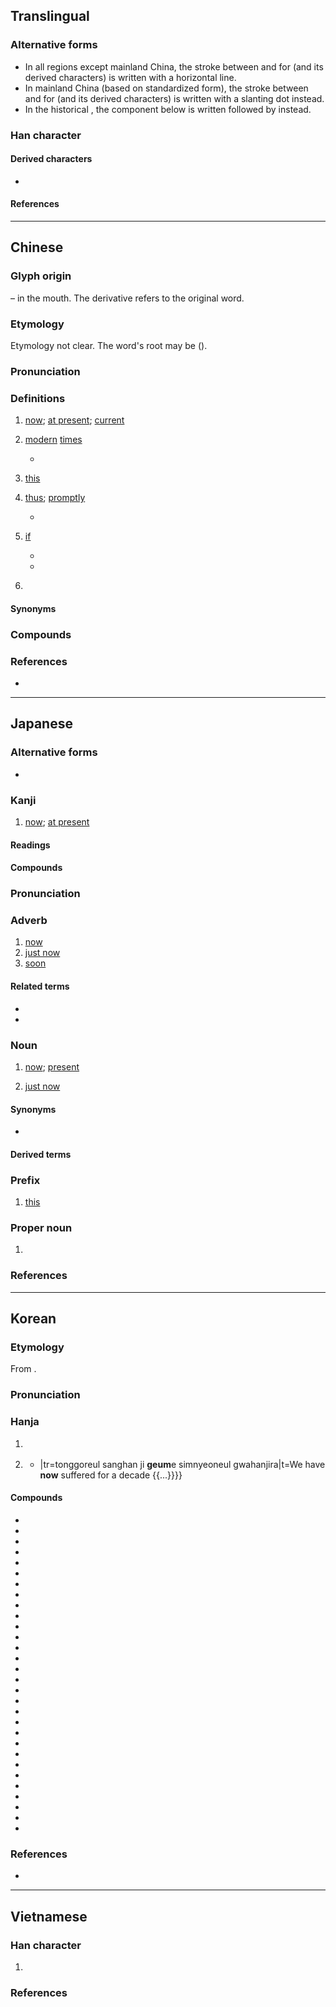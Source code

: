 {{also|令|슥}}
{{character info}}
==Translingual==
{{Han stroke|Mainland China<br/>[[File:今-bw.png|200px]]}}
{{Han stroke|All regions except mainland China<br/>[[File:今-tred.png|80px]]}}

===Alternative forms===
* In all regions except mainland China, the stroke between {{l|mul|𠆢}} and {{l|mul|㇇}} for <big>{{lang|mul|sc=Hant|今}}</big> (and its derived characters) is written with a horizontal {{l|mul|一}} line.
* In mainland China (based on ''{{w|Xin Zixing}}'' standardized form), the stroke between {{l|mul|𠆢}} and {{l|mul|㇇}} for <big>{{lang|mul|sc=Hans|今}}</big> (and its derived characters) is written with a slanting {{l|mul|丶}} dot instead.
* In the historical {{w|Kangxi dictionary}}, the component below {{l|mul|𠆢}} is written {{l|mul|一}} followed by {{l|mul|𠃍}} instead.

===Han character===
{{Han char|rn=9|rad=人|as=02|sn=4|four=80207|canj=OIN,OMN|ids=⿱亽㇇(G),⿱亼㇇(HTJKV)}}

====Derived characters====
* {{l|mul|[[仱]], [[吟]], [[坅]], [[妗]], [[岒]], [[忴]], [[扲]], [[汵]], [[昑]], [[肣]], [[枔]], [[㲐]], [[玪]], [[𥄯]], [[矜]], [[砛]], [[紟]]([[𫄛]]), [[耹]], [[䑤]], [[蚙]], [[衿]], [[訡]], [[赺]], [[趻]], [[軡]], [[鈐]]([[钤]]), [[䩂]], [[靲]], [[䪩]], [[䰼]], [[鹶]], [[黅]], [[黔]], [[霒]], [[䶃]], [[䶖]], [[㪁]], [[欦]], [[雂]], [[鳹]], [[㕂]], [[岑]], [[庈]], [[芩]], [[笒]], [[棽]], [[琴]], [[含]], [[念]], [[侌]], [[𠉞]], [[衾]], [[貪]]([[贪]]), [[酓]], [[霠]], [[𩃬]]}}

====References====
{{Han ref|kx=0091.180|dkj=00358|dj=0194.030|hdz=10105.050|uh=4ECA}}

----

==Chinese==
{{zh-forms|alt=𫢉,⿱𠆢𬼽,⿱𠆢下}} <!-- Note: 𫝆 is Japanese alternative form, not Chinese. -->

===Glyph origin===
{{Han etym}}
{{liushu|i}} – in the mouth. The derivative {{och-l|含}} refers to the original word.

===Etymology===
Etymology not clear. The word's root may be {{och-l|其|id=2|this}} ({{zh-ref|Schuessler, 2007}}). 

===Pronunciation===
{{zh-pron
|m=jīn,er=y
|m-s=jin1
|c=gam1
|c-t=
|g=jin1
|h=pfs=kîm;gd=gim1
|j=jing1
|mb=gíng
|md=gĭng
|mn=kin/kim/taⁿ
|mn_note=kin - colloquial; kim - literary; taⁿ - semantic (also written as {{zh-l|旦}} or {{zh-l|當}})
|mn-t=gim1
|w=1jin
|x=jin1
|mc=y
|oc=y
|cat=n,adv
}}

===Definitions===
{{zh-hanzi}}

# [[now]]; [[at present]]; [[current#Adjective|current]]
#: {{zh-x|今天|the '''current''' day; today}}
#: {{zh-x|從今以後|from '''now''' onwards.}}
#: {{zh-syn|現在}}
# {{lb|zh|literary}} [[modern]] [[times]]
#: {{zh-x|古往今來|from ancient to '''modern times'''.}}
#* {{zh-x|王 之 好{hào} 樂 甚，則 國 其 庶 幾 乎。今 之 樂，猶 古 之 樂 也。|If your Majesty's love of music were very great, Qi would be near to a state of good government! The music of '''the present day''' is just like the music of antiquity, as regards effecting that.|ref=Mengzi}}
#: {{zh-syn|現代}}
#: {{zh-ant|古}}
# {{zh-o}} [[this]]
#: {{zh-x|今次|'''this''' time}}
#: {{uxi|zh|[[今日事，今日畢|'''今'''日事，'''今'''日畢]]|tr='''jīn'''rì shì, '''jīn'''rì bì|''(literally)'' Matters of '''this''' day ought to be completed by '''this''' day.}}
#: {{zh-syn|此|這}}
# {{zh-o}} [[thus]]; [[promptly]]
#* {{zh-x|子 為 我 反，無 見 王 矣。十日 之 內，數 萬 之 眾，今 涉 魏 境。|ref=Zhanguoce}}
#: {{zh-syn|即|立刻}}
# {{zh-o}} [[if]]
#* {{zh-x|此 無 他，與 民 同 樂 也。今 王 與 百姓 同 樂，則 王{wàng} 矣。|Their feeling thus is from no other reason but that you cause them to have their pleasure as you have yours. '''If''' your Majesty '''now''' will make pleasure a thing common to the people and yourself, the royal sway awaits you.|ref=Mengzi|}}
#* {{zh-x|今 兩 虎 共 鬥，其 勢 不 俱 生。|'''If''' we (the two tigers) fight against one another, it is certainly not possible that both of us will survive.|ref=Shiji}}
#: {{zh-syn|若|假如}}
# {{surname|zh}}

====Synonyms====
{{zh-dial|現在}}

===Compounds===
{{zh-der|今天|今日|今年|今旦|不今不古|乃今|事到如今|于今|亙古亙今|今上|今不如昔|今世|今世說|今人|今來|今來古往|今兒|今兒個|今古奇觀|今古學派|今夕|今夕何夕|今夜|今後|今愁古恨|今文|今文家|今文尚書|今文經|今昔|今昔之感|今是昨非|今晚|今朝|今生|今生今世|今番|今茲|今草|今譯|今隸|今雨|今非昔比|今音|今韻|今體詩|以古方今|以古非今|來今|借古諷今|傍今|傳譽古今|其今|冠絕古今|博古知今|博古通今|博覽古今|即今|厚今薄古|厚古薄今|及今|古今|古今中外|古今兒|古今小說|古今少有|古今注|古今絕色|古往今來|古為今用|只今|如今|如今晚兒|尊古卑今|居今稽古|往古來今|從今以後|從古至今|感今懷昔|指古摘今|援古證今|撫今追昔|攀今吊古|攀今攬古|攀今比昔|攀今覽古|方今|於今|昨非今是|是古非今|時今|暨今|格古通今|泥古非今|洞鑒古今|演古勸今|為今之計|現今|當今|當今無輩|目今|知今博古|知古今兒|知往鑒今|空古絕今|競今疏古|而今|而今而後|自今|至今|茹古涵今|說今道古|說古談今|談今論古|談古說今|談古論今|論今說古|講古論今|貫穿今古|貴古賤今|貽範古今|超今冠古|超今絕古|超今越古|越古超今|迄今|透古通今|通今博古|通古博今|酌古御今|鑑古推今|隆古賤今|震古鑠今|非昔是今|頌古非今|今日事，今日畢|今宵|今夫}}

===References===
* {{R:yue:Hanzi}}

{{zh-cat|Present}}

----

==Japanese==

===Alternative forms===
* {{ja-l|𫝆}}

===Kanji===
{{ja-kanji|grade=2|rs=人02}}

# [[now]]; [[at present]]

====Readings====
{{ja-readings
|goon=こん<こん<こむ
|kanon=きん<きん<きむ
|kun=いま-
|nanori=な
}}

====Compounds====
{{attention|ja|Need to convert ja-l to ja-r with hiragana readings}}
{{col5|ja
|{{ja-r|今日|きょう}}: [[today]]
|{{ja-r|今朝|け​さ}}: [[this morning]]
|{{ja-r|今年|ことし}}: [[this year]]
|{{ja-r|今宵|こよい}}: [[tonight]]; [[this evening]]
|{{ja-r|今回|こんかい}}: [[this time]]; [[lately]]
|{{ja-r|今月|こんげつ}}: [[this]] [[month]]
|{{ja-r|今後|こんご}}: [[from now on]]
|{{ja-r|今週|こんしゅう}}: [[this]] [[week]]
|{{ja-r|今度|こんど}}: [[this time]]; [[recent]]; [[previous]]; [[another]]
|{{ja-r|今晩|こんばん}}: [[tonight]]; [[this evening]]
|{{ja-l|今迄}}
|{{ja-l|今際}}
|{{ja-l|今夏}}
|{{ja-l|今期}}
|{{ja-l|今暁}}
|{{ja-l|今古}}
|{{ja-l|今更}}
|{{ja-l|今国会}}
|{{ja-l|今々}}, {{ja-l|今今}}
|{{ja-l|今次}}
|{{ja-l|今秋}}
|{{ja-l|今出来}}
|{{ja-l|今春}}
|{{ja-l|今尚}}
|{{ja-l|今上}}
|{{ja-l|今人}}
|{{ja-l|今世界}}
|{{ja-l|今世紀}}
|{{ja-l|今是昨非}}
|{{ja-l|今生}}
|{{ja-l|今昔}}
|{{ja-l|今川焼}}
|{{ja-l|今程}}
|{{ja-l|今冬}}
|{{ja-l|今道心}}
|{{ja-l|今般}}
|{{ja-l|今風}}
|{{ja-l|今方}}
|{{ja-l|今明日}}
|{{ja-l|今夜}}
|{{ja-l|今夕}}
|{{ja-l|今様}}
}}

{{ja-kanjitab|いま|yomi=k}}

===Pronunciation===
{{ja-pron|yomi=k|いま|acc=1|acc_ref=DJR,NHK}}

===Adverb===
{{ja-pos|adverb|いま}}

# [[now]]
# [[just now]]
# [[soon]]

====Related terms====
* {{ja-r|すぐ}}
* {{ja-r|すぐ に}}

===Noun===
{{ja-noun|いま}}

# [[now]]; [[present#Adjective|present]]
#: {{ja-usex|'''今'''を生きる|'''いま''' を いきる|live in the now}}
#: {{ja-usex|'''今'''はもうない。|'''いま''' は もう ない。|It does not exist any more. (''lit. "now it is no longer existing."'')}}
# [[just now]]
#: {{synonyms|ja|さっき}}
#: {{ja-usex|'''今'''の声|'''いま''' の こえ|that voice just now}}
#: {{ja-usex|なんだったんだろう、'''今'''の。|なん だった ん だろう、'''いま''' の。|What was that just now&hellip;?}}

====Synonyms====
* {{ja-r|現在|げんざい}}

====Derived terms====
{{der3|ja|title=Terms derived from {{ja-r|今|いま}}:
|{{ja-r|今一度|いまいちど}}: [[once more]]
|{{ja-r|今どき|いまどき}}: [[these days]]
|{{ja-r|今時|いまどき|rom=-}}, {{ja-r|今どき|いまどき}}
|{{ja-r|今頃|いまごろ|rom=-}}, {{ja-r|今ごろ|いまごろ}}: [[around]] [[this time]]
|{{ja-r|今一つ|いまひとつ}}: [[one]] [[more]]; [[another]]; [[slightly]] [[lacking]]
|{{ja-r|今まで|いま まで}}: [[until]] [[now]]; [[so far]]
|{{ja-r|今や|いまや}}: [[nowadays]]
|{{ja-r|中今|なかいま|the [[present#Adjective|present]]; as a [[privileged]] [[moment]] in [[eternity]]}}
|{{ja-r|今村|^いまむら}}
|{{ja-r|今が今まで|いま が いま まで}}: up to this very moment
|{{ja-r|今し方|いましがた}}
|{{ja-r|今では|いまでは}}
|{{ja-r|今の所|いま の ところ}}
|{{ja-r|今めかしい|いまめかしい}}
|{{ja-r|今めかす|いまめかす}}
|{{ja-r|今もって|いまもって}}
|{{ja-r|今や遅しと|いまや おそし と}}
|{{ja-r|今少し|いますこし}}
|{{ja-r|今思うと|いまおもうと}}
|{{ja-r|今直ぐ|いますぐ}}
}}

===Prefix===
{{ja-pos|prefix|こん}}

# {{lb|ja|temporal}} [[this]]
#: {{ja-usex|'''今'''[[世紀]]%[[最大]]の[[危機]]|'''こん'''-せいき% さいだい の きき|greatest danger of '''this''' century}}
#: {{ja-usex|'''今'''[[シーズン]]|'''こん'''-シーズン|'''this''' season}}

===Proper noun===
{{ja-pos|proper|こん}}

# {{surname|ja|sort=こん}}

===References===
<references/>

----

==Korean==

===Etymology===
From {{der|ko|ltc|-}} {{ltc-l|今}}. {{hanja-hunmong|금|kum|雜語|alt=⿱𠆢𬼽}}

===Pronunciation===
{{ko-hanja-pron|금}}

===Hanja===
{{ko-hanja-search}}
{{ko-hanja|이제|금}}

# {{lb|ko|literary}} {{hanja form of|금|[[this]]}}
# {{lb|ko|literary}} {{hanja form of|금|[[now]]; [[at present]]}}
#* {{quote-book|ko|year=1919|title={{w2|ko|s:3·1독립선언서#원문|기미 독립 선언서(己未獨立宣言書)}}|trans-title={{w2|en|s:Proclamation of Korean Independence|Proclamation of Korean Independence}}|text={{ruby|[[[痛苦]]](통고)}}[[를]] {{ruby|[[[甞]]](상)}}[[하다|한]] [[지]] '''{{ruby|[[[今]]](금)}}'''[[에]] {{ruby|[[[十年]]](십년)}}[[을]] {{ruby|[[[過]]](과)}}[[하다|한지라]] {{...}}|tr=tonggoreul sanghan ji '''geum'''e simnyeoneul gwahanjira|t=We have '''now''' suffered for a decade {{...}}}}

====Compounds====
{{der-top3|Compounds}}
* {{ko-l|금방|今方}}
* {{ko-l|방금|方今}}
* {{ko-l|지금|只今}}
* {{ko-l|작금|昨今}}
* {{ko-l|금번|今番}}
* {{ko-l|금년|今年}}
* {{ko-l|금래|今來}}
* {{ko-l|금차|今次}}
* {{ko-l|금주|今週}}
* {{ko-l|금일|今日}}
* {{ko-l|목금|目今}}
* {{ko-l|상금|尙今}}
* {{ko-l|금명|今明}}
* {{ko-l|금석|今夕}}
* {{ko-l|금기|今期}}
* {{ko-l|금야|今夜}}
* {{ko-l|금월|今月}}
* {{ko-l|금조|今朝}}
* {{ko-l|금대|今代}}
* {{ko-l|금세|今歲}}
* {{ko-l|금시|今時}}
* {{ko-l|당금|當今}}
* {{ko-l|금효|今曉}}
* {{ko-l|금반|今般}}
* {{ko-l|금세|今世}}
* {{ko-l|금후|今後}}
* {{ko-l|고금|古今}}
* {{ko-l|즉금|卽今}}
* {{ko-l|금세기|今世紀}}
* {{ko-l|금시초문|今始初聞}}
{{der-bottom}}

===References===
* {{R:hanjadoc|141}}

----

==Vietnamese==

===Han character===
{{vi-readings|rs=人02
|hanviet=kim-tdcndg;tdcntd;gdhn, câm-tdcndg;tdcntd
|phienthiet=,居吟 cư ngâm
|nom=kim-tdcndg;tdcntd;bonet;genibrel, câm-tdcndg;tdcntd, căm-tdcndg, cầm-tdcndg, ngấm-tdcndg
}}

# {{rfdef|vi|sort=人02}}

===References===
<references/>